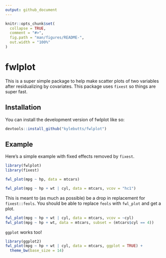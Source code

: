 ```yaml
---
output: github_document
---
```


<!-- README.md is generated from README.Rmd. Please edit that file -->

```r
knitr::opts_chunk$set(
  collapse = TRUE,
  comment = "#>",
  fig.path = "man/figures/README-",
  out.width = "100%"
)
```

# fwlplot

<!-- badges: start -->
<!-- badges: end -->

This is a super simple package to help make scatter plots of two variables after residualizing by covariates. This package uses `fixest` so things are super fast.

## Installation

You can install the development version of fwlplot like so:

``` r
devtools::install_github("kylebutts/fwlplot")
```

## Example

Here's a simple example with fixed effects removed by `fixest`.
```r
library(fwlplot)
library(fixest)

fwl_plot(mpg ~ hp, data = mtcars)

fwl_plot(mpg ~ hp + wt | cyl, data = mtcars, vcov = "hc1")
```

This is meant to (as much as possible) be a drop in replacement for `fixest::feols`. You should be able to replace `feols` with `fwl_plot` and get a plot.

```r
fwl_plot(mpg ~ hp + wt | cyl, data = mtcars, vcov = ~cyl)
fwl_plot(mpg ~ hp + wt, data = mtcars, subset = (mtcars$cyl == 4))
```


`ggplot` works too!

```r
library(ggplot2)
fwl_plot(mpg ~ hp + wt | cyl, data = mtcars, ggplot = TRUE) + 
  theme_bw(base_size = 14)
```
